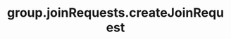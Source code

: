 ---
title: "group.joinRequests.createJoinRequest"
openapi: "POST /groups/{group_id}/join-request"
---